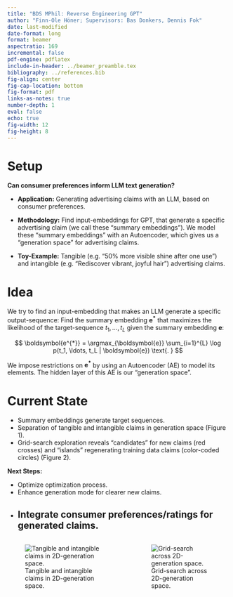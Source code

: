 ```yaml
---
title: "BDS MPhil: Reverse Engineering GPT"
author: "Finn-Ole Höner; Supervisors: Bas Donkers, Dennis Fok"
date: last-modified
date-format: long
format: beamer
aspectratio: 169
incremental: false
pdf-engine: pdflatex
include-in-header: ../beamer_preamble.tex
bibliography: ../references.bib
fig-align: center
fig-cap-location: bottom
fig-format: pdf
links-as-notes: true
number-depth: 1
eval: false
echo: true
fig-width: 12
fig-height: 8
---
```


# Setup

**Can consumer preferences inform LLM text generation?**

- **Application:** Generating advertising claims with an LLM, based on consumer preferences.

- **Methodology:** Find input-embeddings for GPT, that generate a specific advertising claim (we call these "summary embeddings"). We model these "summary embeddings" with an Autoencoder, which gives us a "generation space" for advertising claims.

- **Toy-Example:** Tangible (e.g. "50% more visible shine after one use") and intangible (e.g. "Rediscover vibrant, joyful hair") advertising claims.

# Idea

We try to find an input-embedding that makes an LLM generate a specific output-sequence: Find the summary embedding $\boldsymbol{e^{*}}$ that maximizes the likelihood of the target-sequence $t_1, \ldots, t_L$ given the summary embedding $\boldsymbol{e}$:

$$
\boldsymbol{e^{*}} = \argmax_{\boldsymbol{e}} \sum_{i=1}^{L} \log p(t_1, \ldots, t_L | \boldsymbol{e}) \text{. }
$$

We impose restrictions on $\boldsymbol{e^{*}}$ by using an Autoencoder (AE) to model its elements. The hidden layer of this AE is our "generation space".

# Current State

- Summary embeddings generate target sequences.
- Separation of tangible and intangible claims in generation space (Figure 1).
- Grid-search exploration reveals "candidates" for new claims (red crosses) and "islands" regenerating training data claims (color-coded circles) (Figure 2).

**Next Steps:**

- Optimize optimization process.
- Enhance generation mode for clearer new claims.
- Integrate consumer preferences/ratings for generated claims.
---

::: {.columns}
::: {.column}
![Tangible and intangible claims in 2D-generation space.](./figures/07-05-24-03.png)
:::
::: {.column}
![Grid-search across 2D-generation space.](./figures/slides_pitch.png)
:::
::: 